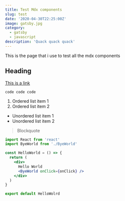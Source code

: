 ```yaml
---
title: Test Mdx components
slug: test
date: '2020-04-30T22:25:00Z'
image: gatsby.jpg
category:
  - gatsby
  - javascript
description: 'Quack quack quack'
---
```


This is the page that i use to test all the mdx components

## Heading

[This is a link](https://hughdo.dev)

`code code code`

1. Ordered list item 1
2. Ordered list item 2

- Unordered list item 1
- Unordered list item 2

> Blockquote

```jsx
import React from 'react'
import ByeWorld from './ByeWorld'

const HelloWorld = () => {
  return (
    <div>
      Hello World
      <ByeWorld onClick={onClick} />
    </div>
  )
}

export default HelloWolrd
```
